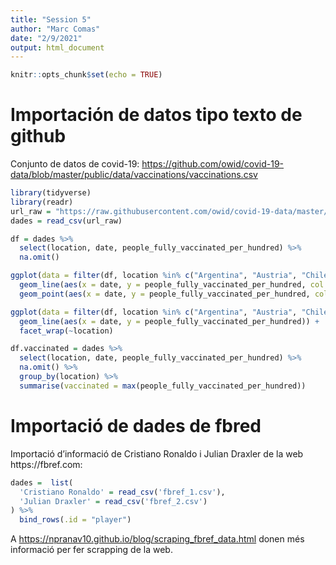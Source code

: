 ```yaml
---
title: "Session 5"
author: "Marc Comas"
date: "2/9/2021"
output: html_document
---
```


```r
knitr::opts_chunk$set(echo = TRUE)
```

# Importación de datos tipo texto de github

Conjunto de datos de covid-19: <https://github.com/owid/covid-19-data/blob/master/public/data/vaccinations/vaccinations.csv>

```r
library(tidyverse)
library(readr)
url_raw = "https://raw.githubusercontent.com/owid/covid-19-data/master/public/data/vaccinations/vaccinations.csv"
dades = read_csv(url_raw)
```

```r
df = dades %>%
  select(location, date, people_fully_vaccinated_per_hundred) %>%
  na.omit()
```

```r
ggplot(data = filter(df, location %in% c("Argentina", "Austria", "Chile"))) +
  geom_line(aes(x = date, y = people_fully_vaccinated_per_hundred, col = location)) +
  geom_point(aes(x = date, y = people_fully_vaccinated_per_hundred, col = location))
```

```r
ggplot(data = filter(df, location %in% c("Argentina", "Austria", "Chile"))) +
  geom_line(aes(x = date, y = people_fully_vaccinated_per_hundred)) +
  facet_wrap(~location)
```

```r
df.vaccinated = dades %>%
  select(location, date, people_fully_vaccinated_per_hundred) %>%
  na.omit() %>%
  group_by(location) %>%
  summarise(vaccinated = max(people_fully_vaccinated_per_hundred))
```

# Importació de dades de fbred

Importació d'informació de Cristiano Ronaldo i Julian Draxler de la web https://fbref.com:

```r
dades =  list(
  'Cristiano Ronaldo' = read_csv('fbref_1.csv'),
  'Julian Draxler' = read_csv('fbref_2.csv')
) %>%
  bind_rows(.id = "player")
```

A <https://npranav10.github.io/blog/scraping_fbref_data.html> donen més informació per fer scrapping de la web.

